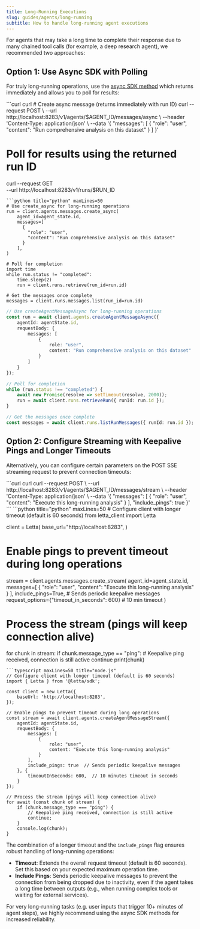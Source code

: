 ```yaml
---
title: Long-Running Executions
slug: guides/agents/long-running
subtitle: How to handle long-running agent executions
---
```


For agents that may take a long time to complete their response due to many chained tool calls (for example, a deep research agent), we recommended two approaches:

## Option 1: Use Async SDK with Polling

For truly long-running operations, use the [async SDK method](/api-reference/agents/messages/create-async) which returns immediately and allows you to poll for results:

<CodeGroup>
```curl curl
# Create async message (returns immediately with run ID)
curl --request POST \
  --url http://localhost:8283/v1/agents/$AGENT_ID/messages/async \
  --header 'Content-Type: application/json' \
  --data '{
  "messages": [
    {
      "role": "user",
      "content": "Run comprehensive analysis on this dataset"
    }
  ]
}'

# Poll for results using the returned run ID
curl --request GET \
  --url http://localhost:8283/v1/runs/$RUN_ID
```
```python title="python" maxLines=50
# Use create_async for long-running operations
run = client.agents.messages.create_async(
    agent_id=agent_state.id,
    messages=[
      {
        "role": "user",
        "content": "Run comprehensive analysis on this dataset"
      }
    ],
)

# Poll for completion
import time
while run.status != "completed":
    time.sleep(2)
    run = client.runs.retrieve(run_id=run.id)

# Get the messages once complete
messages = client.runs.messages.list(run_id=run.id)
```
```typescript maxLines=50 title="node.js"
// Use createAgentMessageAsync for long-running operations
const run = await client.agents.createAgentMessageAsync({
    agentId: agentState.id,
    requestBody: {
        messages: [
            {
                role: "user",
                content: "Run comprehensive analysis on this dataset"
            }
        ]
    }
});

// Poll for completion
while (run.status !== "completed") {
    await new Promise(resolve => setTimeout(resolve, 2000));
    run = await client.runs.retrieveRun({ runId: run.id });
}

// Get the messages once complete
const messages = await client.runs.listRunMessages({ runId: run.id });
```
</CodeGroup>

## Option 2: Configure Streaming with Keepalive Pings and Longer Timeouts

Alternatively, you can configure certain parameters on the POST SSE streaming request to prevent connection timeouts:

<CodeGroup>
```curl curl
curl --request POST \
  --url http://localhost:8283/v1/agents/$AGENT_ID/messages/stream \
  --header 'Content-Type: application/json' \
  --data '{
  "messages": [
    {
      "role": "user",
      "content": "Execute this long-running analysis"
    }
  ],
  "include_pings": true
}'
```
```python title="python" maxLines=50
# Configure client with longer timeout (default is 60 seconds)
from letta_client import Letta

client = Letta(
    base_url="http://localhost:8283",
)

# Enable pings to prevent timeout during long operations
stream = client.agents.messages.create_stream(
    agent_id=agent_state.id,
    messages=[
      {
        "role": "user",
        "content": "Execute this long-running analysis"
      }
    ],
    include_pings=True,  # Sends periodic keepalive messages
    request_options={"timeout_in_seconds": 600}  # 10 min timeout
)

# Process the stream (pings will keep connection alive)
for chunk in stream:
    if chunk.message_type == "ping":
        # Keepalive ping received, connection is still active
        continue
    print(chunk)
```
```typescript maxLines=50 title="node.js"
// Configure client with longer timeout (default is 60 seconds)
import { Letta } from '@letta/sdk';

const client = new Letta({
    baseUrl: 'http://localhost:8283',
});

// Enable pings to prevent timeout during long operations
const stream = await client.agents.createAgentMessageStream({
    agentId: agentState.id,
    requestBody: {
        messages: [
            {
                role: "user",
                content: "Execute this long-running analysis"
            }
        ],
        include_pings: true  // Sends periodic keepalive messages
    }, {
        timeoutInSeconds: 600,  // 10 minutes timeout in seconds
    }
});

// Process the stream (pings will keep connection alive)
for await (const chunk of stream) {
    if (chunk.message_type === "ping") {
        // Keepalive ping received, connection is still active
        continue;
    }
    console.log(chunk);
}
```
</CodeGroup>

The combination of a longer timeout and the `include_pings` flag ensures robust handling of long-running operations:
- **Timeout**: Extends the overall request timeout (default is 60 seconds). Set this based on your expected maximum operation time.
- **Include Pings**: Sends periodic keepalive messages to prevent the connection from being dropped due to inactivity, even if the agent takes a long time between outputs (e.g., when running complex tools or waiting for external services).

For very long-running tasks (e.g. user inputs that trigger 10+ minutes of agent steps), we highly recommend using the async SDK methods for increased reliability.
